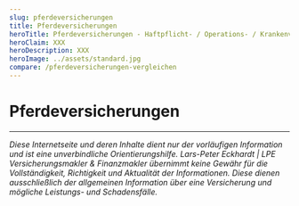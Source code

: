 ```yaml
---
slug: pferdeversicherungen
title: Pferdeversicherungen
heroTitle: Pferdeversicherungen - Haftpflicht- / Operations- / Krankenversicherungen
heroClaim: XXX
heroDescription: XXX
heroImage: ../assets/standard.jpg
compare: /pferdeversicherungen-vergleichen
---
```


<ProvenExpert />

# Pferdeversicherungen












<ContactAndCompareBox />
<ProvenExpert />

---

_Diese Internetseite und deren Inhalte dient nur der vorläufigen Information und ist eine unverbindliche Orientierungshilfe. Lars-Peter Eckhardt | LPE Versicherungsmakler & Finanzmakler übernimmt keine Gewähr für die Vollständigkeit,
Richtigkeit und Aktualität der Informationen. Diese dienen ausschließlich der allgemeinen Information über eine Versicherung und mögliche Leistungs- und Schadensfälle._